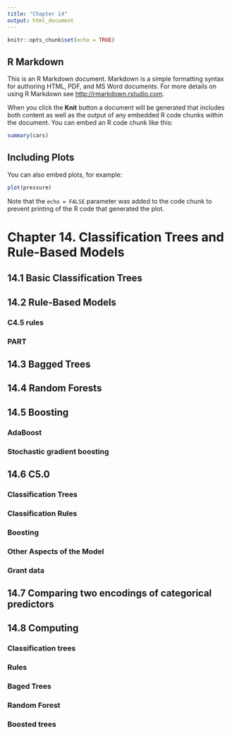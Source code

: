 ---
title: "Chapter 14"
output: html_document
---

```{r setup, include=FALSE}
knitr::opts_chunk$set(echo = TRUE)
```

## R Markdown

This is an R Markdown document. Markdown is a simple formatting syntax for authoring HTML, PDF, and MS Word documents. For more details on using R Markdown see <http://rmarkdown.rstudio.com>.

When you click the **Knit** button a document will be generated that includes both content as well as the output of any embedded R code chunks within the document. You can embed an R code chunk like this:

```{r cars}
summary(cars)
```

## Including Plots

You can also embed plots, for example:

```{r pressure, echo=FALSE}
plot(pressure)
```

Note that the `echo = FALSE` parameter was added to the code chunk to prevent printing of the R code that generated the plot.




# Chapter 14. Classification Trees and Rule-Based Models

## 14.1 Basic Classification Trees

## 14.2 Rule-Based Models

### C4.5 rules

### PART

## 14.3 Bagged Trees

## 14.4 Random Forests

## 14.5 Boosting 

### AdaBoost

### Stochastic gradient boosting 

## 14.6 C5.0

### Classification Trees

### Classification Rules

### Boosting 

### Other Aspects of the Model

### Grant data 

## 14.7 Comparing two encodings of categorical predictors

## 14.8 Computing 

### Classification trees

### Rules

### Baged Trees

### Random Forest

### Boosted trees














